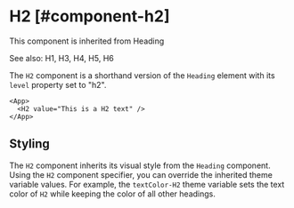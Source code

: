 
# H2 [#component-h2]

This component is inherited from <SmartLink href="/new-components/Heading">Heading</SmartLink>

See also: <SmartLink href="/new-components/H1">H1</SmartLink>, <SmartLink href="/new-components/H3">H3</SmartLink>, <SmartLink href="/new-components/H4">H4</SmartLink>, <SmartLink href="/new-components/H5">H5</SmartLink>, <SmartLink href="/new-components/H6">H6</SmartLink>

The `H2` component is a shorthand version of the `Heading` element with its `level` property set to "h2".

```xmlui-pg copy display name="H2 example"
<App>
  <H2 value="This is a H2 text" />
</App>
```

## Styling

The `H2` component inherits its visual style from the `Heading` component.
Using the `H2` component specifier, you can override the inherited theme variable values.
For example, the `textColor-H2` theme variable sets the text color of `H2` while keeping the color of all other headings.



